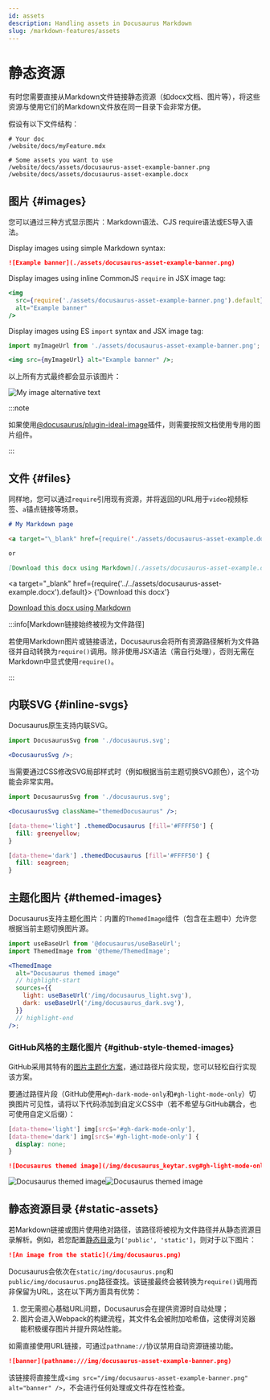 ```yaml
---
id: assets
description: Handling assets in Docusaurus Markdown
slug: /markdown-features/assets
---
```


# 静态资源


有时您需要直接从Markdown文件链接静态资源（如docx文档、图片等），将这些资源与使用它们的Markdown文件放在同一目录下会非常方便。

假设有以下文件结构：

```
# Your doc
/website/docs/myFeature.mdx

# Some assets you want to use
/website/docs/assets/docusaurus-asset-example-banner.png
/website/docs/assets/docusaurus-asset-example.docx
```

## 图片 {#images}

您可以通过三种方式显示图片：Markdown语法、CJS require语法或ES导入语法。

<Tabs>
<TabItem value="Markdown syntax">

Display images using simple Markdown syntax:

```md
![Example banner](./assets/docusaurus-asset-example-banner.png)
```

</TabItem>
<TabItem value="CommonJS require">

Display images using inline CommonJS `require` in JSX image tag:

```jsx
<img
  src={require('./assets/docusaurus-asset-example-banner.png').default}
  alt="Example banner"
/>
```

</TabItem>
<TabItem value="Import statement">

Display images using ES `import` syntax and JSX image tag:

```jsx
import myImageUrl from './assets/docusaurus-asset-example-banner.png';

<img src={myImageUrl} alt="Example banner" />;
```

</TabItem>
</Tabs>

以上所有方式最终都会显示该图片：

<BrowserWindow>

![My image alternative text](../../assets/docusaurus-asset-example-banner.png)

</BrowserWindow>

:::note

如果使用[@docusaurus/plugin-ideal-image](../../api/plugins/plugin-ideal-image.mdx)插件，则需要按照文档使用专用的图片组件。

:::

## 文件 {#files}

同样地，您可以通过`require`引用现有资源，并将返回的URL用于`video`视频标签、`a`锚点链接等场景。

```md
# My Markdown page

<a target="\_blank" href={require('./assets/docusaurus-asset-example.docx').default}> Download this docx </a>

or

[Download this docx using Markdown](./assets/docusaurus-asset-example.docx)
```

<BrowserWindow>

<a
  target="_blank"
  href={require('../../assets/docusaurus-asset-example.docx').default}>
  {'Download this docx'}
</a>

[Download this docx using Markdown](../../assets/docusaurus-asset-example.docx)

</BrowserWindow>

:::info[Markdown链接始终被视为文件路径]

若使用Markdown图片或链接语法，Docusaurus会将所有资源路径解析为文件路径并自动转换为`require()`调用。除非使用JSX语法（需自行处理），否则无需在Markdown中显式使用`require()`。

:::

## 内联SVG {#inline-svgs}

Docusaurus原生支持内联SVG。

```jsx
import DocusaurusSvg from './docusaurus.svg';

<DocusaurusSvg />;
```

<BrowserWindow>


<DocusaurusSvg />

</BrowserWindow>

当需要通过CSS修改SVG局部样式时（例如根据当前主题切换SVG颜色），这个功能会非常实用。

```jsx
import DocusaurusSvg from './docusaurus.svg';

<DocusaurusSvg className="themedDocusaurus" />;
```

```css
[data-theme='light'] .themedDocusaurus [fill='#FFFF50'] {
  fill: greenyellow;
}

[data-theme='dark'] .themedDocusaurus [fill='#FFFF50'] {
  fill: seagreen;
}
```

<BrowserWindow>
  <DocusaurusSvg className="themedDocusaurus" />
</BrowserWindow>

## 主题化图片 {#themed-images}

Docusaurus支持主题化图片：内置的`ThemedImage`组件（包含在主题中）允许您根据当前主题切换图片源。

```jsx
import useBaseUrl from '@docusaurus/useBaseUrl';
import ThemedImage from '@theme/ThemedImage';

<ThemedImage
  alt="Docusaurus themed image"
  // highlight-start
  sources={{
    light: useBaseUrl('/img/docusaurus_light.svg'),
    dark: useBaseUrl('/img/docusaurus_dark.svg'),
  }}
  // highlight-end
/>;
```


<BrowserWindow>
<ThemedImage
  alt="Docusaurus themed image"
  sources={{
    light: useBaseUrl('/img/docusaurus_keytar.svg'),
    dark: useBaseUrl('/img/docusaurus_speed.svg'),
  }}
/>
</BrowserWindow>

### GitHub风格的主题化图片 {#github-style-themed-images}

GitHub采用其特有的[图片主题化方案](https://github.blog/changelog/2021-11-24-specify-theme-context-for-images-in-markdown/)，通过路径片段实现，您可以轻松自行实现该方案。

要通过路径片段（GitHub使用`#gh-dark-mode-only`和`#gh-light-mode-only`）切换图片可见性，请将以下代码添加到自定义CSS中（若不希望与GitHub耦合，也可使用自定义后缀）：

```css title="src/css/custom.css"
[data-theme='light'] img[src$='#gh-dark-mode-only'],
[data-theme='dark'] img[src$='#gh-light-mode-only'] {
  display: none;
}
```

```md
![Docusaurus themed image](/img/docusaurus_keytar.svg#gh-light-mode-only)![Docusaurus themed image](/img/docusaurus_speed.svg#gh-dark-mode-only)
```

<BrowserWindow>

![Docusaurus themed image](/img/docusaurus_keytar.svg#gh-light-mode-only)![Docusaurus themed image](/img/docusaurus_speed.svg#gh-dark-mode-only)

</BrowserWindow>

## 静态资源目录 {#static-assets}

若Markdown链接或图片使用绝对路径，该路径将被视为文件路径并从静态资源目录解析。例如，若您配置[静态目录](../../static-assets.mdx)为`['public', 'static']`，则对于以下图片：

```md title="my-doc.md"
![An image from the static](/img/docusaurus.png)
```

Docusaurus会依次在`static/img/docusaurus.png`和`public/img/docusaurus.png`路径查找。该链接最终会被转换为`require()`调用而非保留为URL，这在以下两方面具有优势：

1. 您无需担心基础URL问题，Docusaurus会在提供资源时自动处理；
2. 图片会进入Webpack的构建流程，其文件名会被附加哈希值，这使得浏览器能积极缓存图片并提升网站性能。

如需直接使用URL链接，可通过`pathname://`协议禁用自动资源链接功能。

```md
![banner](pathname:///img/docusaurus-asset-example-banner.png)
```

该链接将直接生成`<img src="/img/docusaurus-asset-example-banner.png" alt="banner" />`，不会进行任何处理或文件存在性检查。